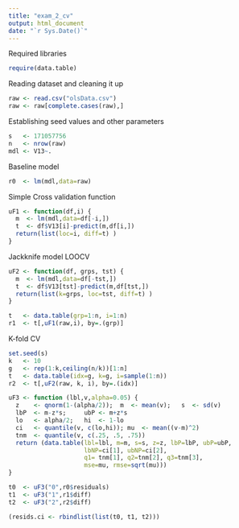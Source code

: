 ```yaml
---
title: "exam_2_cv"
output: html_document
date: "`r Sys.Date()`"
---
```



Required libraries
```r
require(data.table)
```

Reading dataset and cleaning it up

```r
raw <- read.csv("olsData.csv")
raw <- raw[complete.cases(raw),]
```

Establishing seed values and other parameters

```r
s   <- 171057756
n   <- nrow(raw)
mdl <- V13~.
```

Baseline model

```r
r0  <- lm(mdl,data=raw)
```

Simple Cross validation function

```r
uF1 <- function(df,i) {
  m  <- lm(mdl,data=df[-i,])
  t  <- df$V13[i]-predict(m,df[i,])
  return(list(loc=i, diff=t) )
}
```

Jackknife model LOOCV

```r
uF2 <- function(df, grps, tst) {
  m  <- lm(mdl,data=df[-tst,])
  t  <- df$V13[tst]-predict(m,df[tst,])
  return(list(k=grps, loc=tst, diff=t) )
}
```



```r
t   <- data.table(grp=1:n, i=1:n)
r1  <- t[,uF1(raw,i), by=.(grp)]
```

K-fold CV

```r
set.seed(s)
k   <- 10 
g   <- rep(1:k,ceiling(n/k))[1:n]
t   <- data.table(idx=g, k=g, i=sample(1:n))
r2  <- t[,uF2(raw, k, i), by=.(idx)]
```


```r
uF3 <- function (lbl,v,alpha=0.05) {
  z    <- qnorm(1-(alpha/2));  m  <- mean(v);   s  <- sd(v)
  lbP  <- m-z*s;     ubP <- m+z*s
  lo   <- alpha/2;   hi  <- 1-lo
  ci   <- quantile(v, c(lo,hi)); mu  <- mean((v-m)^2)
  tnm  <- quantile(v, c(.25, .5, .75))
  return (data.table(lbl=lbl, m=m, s=s, z=z, lbP=lbP, ubP=ubP, 
                     lbNP=ci[1], ubNP=ci[2],
                     q1= tnm[1], q2=tnm[2], q3=tnm[3],  
                     mse=mu, rmse=sqrt(mu)))
}
```

```r
t0  <- uF3("0",r0$residuals)
t1  <- uF3("1",r1$diff)
t2  <- uF3("2",r2$diff)
```

```r
(resids.ci <- rbindlist(list(t0, t1, t2)))
```
